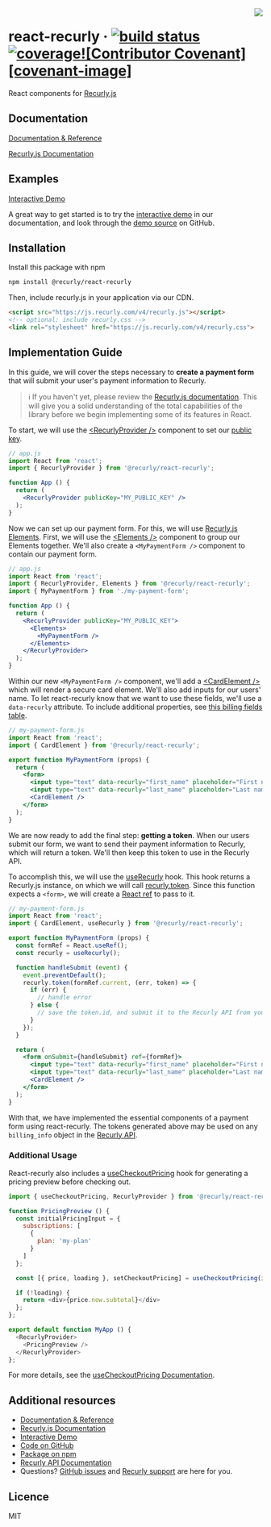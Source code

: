 <img src="https://i.imgur.com/gGxJ8zx.png" align="right" />

# react-recurly &middot; [![build status][travis-image]][travis-url] [![coverage][coverage-image]][coverage-url][![Contributor Covenant][covenant-image]](covenant-url)

React components for [Recurly.js][docs-recurly-js]

## Documentation

[Documentation & Reference][docs]

[Recurly.js Documentation][docs-recurly-js]

## Examples

[Interactive Demo][demo]

A great way to get started is to try the [interactive demo][demo] in our documentation, and look through the [demo source][demo-src] on GitHub.

## Installation

Install this package with npm

```bash
npm install @recurly/react-recurly
```

Then, include recurly.js in your application via our CDN.

```html
<script src="https://js.recurly.com/v4/recurly.js"></script>
<!-- optional: include recurly.css -->
<link rel="stylesheet" href="https://js.recurly.com/v4/recurly.css">
```

## Implementation Guide

In this guide, we will cover the steps necessary to **create a payment form** that will submit your user's payment information to Recurly.

> ℹ️ If you haven't yet, please review the [Recurly.js documentation][docs-recurly-js]. This will give you a solid understanding of the total capabilities of the library before we begin implementing some of its features in React.

To start, we will use the [&lt;RecurlyProvider />][docs-component-recurly-provider] component to set our [public key][app-api-access].

```jsx
// app.js
import React from 'react';
import { RecurlyProvider } from '@recurly/react-recurly';

function App () {
  return (
    <RecurlyProvider publicKey="MY_PUBLIC_KEY" />
  );
}
```

Now we can set up our payment form. For this, we will use [Recurly.js Elements][docs-recurly-js-elements]. First, we will use the [&lt;Elements />][docs-component-elements] component to group our Elements together. We'll also create a `<MyPaymentForm />` component to contain our payment form.

```jsx
// app.js
import React from 'react';
import { RecurlyProvider, Elements } from '@recurly/react-recurly';
import { MyPaymentForm } from './my-payment-form';

function App () {
  return (
    <RecurlyProvider publicKey="MY_PUBLIC_KEY">
      <Elements>
        <MyPaymentForm />
      </Elements>
    </RecurlyProvider>
  );
}
```

Within our new `<MyPaymentForm />` component, we'll add a [&lt;CardElement />][docs-component-card-element] which will render a secure card element. We'll also add inputs for our users' name. To let react-recurly know that we want to use these fields, we'll use a `data-recurly` attribute. To include additional properties, see [this billing fields table][docs-recurly-js-billing-fields].

```jsx
// my-payment-form.js
import React from 'react';
import { CardElement } from '@recurly/react-recurly';

export function MyPaymentForm (props) {
  return (
    <form>
      <input type="text" data-recurly="first_name" placeholder="First name" />
      <input type="text" data-recurly="last_name" placeholder="Last name" />
      <CardElement />
    </form>
  );
}
```

We are now ready to add the final step: **getting a token**. When our users submit our form, we want to send their payment information to Recurly, which will return a token. We'll then keep this token to use in the Recurly API.

To accomplish this, we will use the [useRecurly][docs-hook-use-recurly] hook. This hook returns a Recurly.js instance, on which we will call [recurly.token][docs-recurly-js-token]. Since this function expects a `<form>`, we will create a [React ref](react-refs) to pass to it.

```jsx
// my-payment-form.js
import React from 'react';
import { CardElement, useRecurly } from '@recurly/react-recurly';

export function MyPaymentForm (props) {
  const formRef = React.useRef();
  const recurly = useRecurly();

  function handleSubmit (event) {
    event.preventDefault();
    recurly.token(formRef.current, (err, token) => {
      if (err) {
        // handle error
      } else {
        // save the token.id, and submit it to the Recurly API from your server
      }
    });
  }

  return (
    <form onSubmit={handleSubmit} ref={formRef}>
      <input type="text" data-recurly="first_name" placeholder="First name" />
      <input type="text" data-recurly="last_name" placeholder="Last name" />
      <CardElement />
    </form>
  );
}
```

With that, we have implemented the essential components of a payment form using react-recurly. The tokens generated above may be used on any `billing_info` object in the [Recurly API][docs-recurly-api].

### Additional Usage

React-recurly also includes a [useCheckoutPricing][docs-hook-use-checkout-pricing] hook for generating a pricing preview before checking out.

```js
import { useCheckoutPricing, RecurlyProvider } from '@recurly/react-recurly';

function PricingPreview () {
  const initialPricingInput = {
    subscriptions: [
      {
        plan: 'my-plan'
      }
    ]
  };

  const [{ price, loading }, setCheckoutPricing] = useCheckoutPricing(initialPricingInput);

  if (!loading) {
    return <div>{price.now.subtotal}</div>
  };
};

export default function MyApp () {
  <RecurlyProvider>
    <PricingPreview />
  </RecurlyProvider>
};
```

For more details, see the [useCheckoutPricing Documentation][docs-hook-use-checkout-pricing].

## Additional resources

* [Documentation & Reference][docs]
* [Recurly.js Documentation][docs-recurly-js]
* [Interactive Demo][demo]
* [Code on GitHub][github]
* [Package on npm][npm]
* [Recurly API Documentation][docs-recurly-api]
* Questions? [GitHub issues][github-issues] and [Recurly support][support] are here for you.

## Licence

MIT

[github]: https://github.com/recurly/react-recurly
[github-issues]: https://github.com/recurly/react-recurly/issues
[npm]: https://www.npmjs.com/package/@recurly/react-recurly
[travis-url]: https://travis-ci.org/recurly/react-recurly/builds
[travis-image]: https://img.shields.io/travis/recurly/react-recurly/main.svg?style=flat-square
[coverage-url]: https://coveralls.io/github/recurly/react-recurly
[coverage-image]: https://img.shields.io/coveralls/github/recurly/react-recurly.svg?style=flat-square
[coventant-image]:https://img.shields.io/badge/Contributor%20Covenant-v2.0%20adopted-ff69b4.svg
[covenant-url]: CODE_OF_CONDUCT.md

[docs]: https://recurly.github.io/react-recurly
[docs-component-recurly-provider]: https://recurly.github.io/react-recurly/?path=/docs/components-recurlyprovider--page
[docs-component-elements]: https://recurly.github.io/react-recurly/?path=/docs/components-elements--page
[docs-component-card-element]: https://recurly.github.io/react-recurly/?path=/docs/components-cardelement--default
[docs-hook-use-recurly]: https://recurly.github.io/react-recurly/?path=/docs/hooks-userecurly--page
[docs-hook-use-checkout-pricing]: https://recurly.github.io/react-recurly/?path=/docs/hooks-usecheckoutpricing--page

[docs-recurly-js]: https://developers.recurly.com/reference/recurly-js/
[docs-recurly-js-elements]: https://developers.recurly.com/reference/recurly-js/#elements
[docs-recurly-js-billing-fields]: https://developers.recurly.com/reference/recurly-js/#billing-fields
[docs-recurly-js-token]: https://developers.recurly.com/reference/recurly-js/#getting-a-token
[docs-recurly-api]: https://developers.recurly.com/api

[demo]: https://recurly.github.io/react-recurly/?path=/docs/introduction-interactive-demo--page
[demo-src]: https://github.com/recurly/react-recurly/tree/main/demo
[card-element-demo.js]: https://github.com/recurly/react-recurly/demo/src/card-element-demo.js

[app-api-access]: https://app.recurly.com/go/developer/api_access
[support]: https://recurly.zendesk.com

[react-refs]: https://reactjs.org/docs/refs-and-the-dom.html
